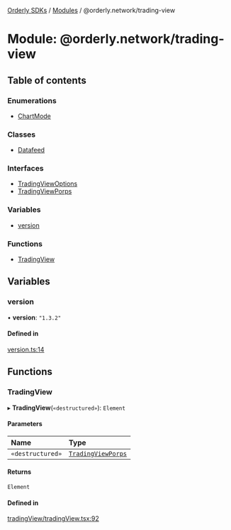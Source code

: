 [Orderly SDKs](/sdks/tech-doc/README) / [Modules](/sdks/tech-doc/modules) / @orderly.network/trading-view

# Module: @orderly.network/trading-view

## Table of contents

### Enumerations

- [ChartMode](/sdks/tech-doc/enums/orderly_network_trading_view.ChartMode)

### Classes

- [Datafeed](/sdks/tech-doc/classes/orderly_network_trading_view.Datafeed)

### Interfaces

- [TradingViewOptions](/sdks/tech-doc/interfaces/orderly_network_trading_view.TradingViewOptions)
- [TradingViewPorps](/sdks/tech-doc/interfaces/orderly_network_trading_view.TradingViewPorps)

### Variables

- [version](/sdks/tech-doc/modules/orderly_network_trading_view#version)

### Functions

- [TradingView](/sdks/tech-doc/modules/orderly_network_trading_view#tradingview)

## Variables

### version

• **version**: ``"1.3.2"``

#### Defined in

[version.ts:14](https://github.com/OrderlyNetwork/js-sdk/blob/d47dd11/packages/trading-view/src/version.ts#L14)

## Functions

### TradingView

▸ **TradingView**(`«destructured»`): `Element`

#### Parameters

| Name | Type |
| :------ | :------ |
| `«destructured»` | [`TradingViewPorps`](../interfaces/orderly_network_trading_view.TradingViewPorps) |

#### Returns

`Element`

#### Defined in

[tradingView/tradingView.tsx:92](https://github.com/OrderlyNetwork/js-sdk/blob/d47dd11/packages/trading-view/src/tradingView/tradingView.tsx#L92)
